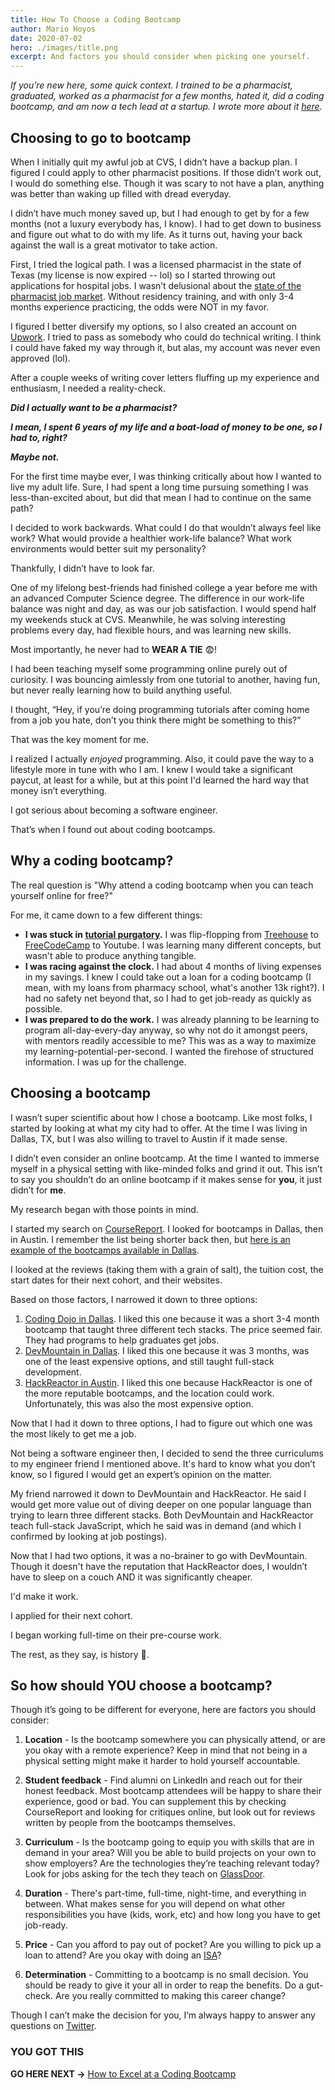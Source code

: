 ```yaml
---
title: How To Choose a Coding Bootcamp
author: Mario Hoyos
date: 2020-07-02
hero: ./images/title.png
excerpt: And factors you should consider when picking one yourself.
---
```


_If you’re new here, some quick context. I trained to be a pharmacist, graduated, worked as a pharmacist for a few months, hated it, did a coding bootcamp, and am now a tech lead at a startup. I wrote more about it [here](<https://mariohoyos.io/Life-Is-Too-Short-To-Be-Miserable-(and-why-I-left-a-six-figure-job-in-the-search-for-something-better)>)._

## Choosing to go to bootcamp

When I initially quit my awful job at CVS, I didn’t have a backup plan. I figured I could apply to other pharmacist positions. If those didn’t work out, I would do something else. Though it was scary to not have a plan, anything was better than waking up filled with dread everyday.

I didn’t have much money saved up, but I had enough to get by for a few months (not a luxury everybody has, I know). I had to get down to business and figure out what to do with my life. As it turns out, having your back against the wall is a great motivator to take action.

First, I tried the logical path. I was a licensed pharmacist in the state of Texas (my license is now expired -- lol) so I started throwing out applications for hospital jobs. I wasn’t delusional about the [state of the pharmacist job market](https://www.studentloanplanner.com/pharmacist-job-outlook-growth/). Without residency training, and with only 3-4 months experience practicing, the odds were NOT in my favor.

I figured I better diversify my options, so I also created an account on [Upwork](https://www.upwork.com/). I tried to pass as somebody who could do technical writing. I think I could have faked my way through it, but alas, my account was never even approved (lol).

After a couple weeks of writing cover letters fluffing up my experience and enthusiasm, I needed a reality-check.

**_Did I actually want to be a pharmacist?_**

**_I mean, I spent 6 years of my life and a boat-load of money to be one, so I had to, right?_**

**_Maybe not._**

For the first time maybe ever, I was thinking critically about how I wanted to live my adult life. Sure, I had spent a long time pursuing something I was less-than-excited about, but did that mean I had to continue on the same path?

I decided to work backwards. What could I do that wouldn’t always feel like work? What would provide a healthier work-life balance? What work environments would better suit my personality?

Thankfully, I didn’t have to look far.

One of my lifelong best-friends had finished college a year before me with an advanced Computer Science degree. The difference in our work-life balance was night and day, as was our job satisfaction. I would spend half my weekends stuck at CVS. Meanwhile, he was solving interesting problems every day, had flexible hours, and was learning new skills.

Most importantly, he never had to **WEAR A TIE** 😨!

I had been teaching myself some programming online purely out of curiosity. I was bouncing aimlessly from one tutorial to another, having fun, but never really learning how to build anything useful.

I thought, “Hey, if you’re doing programming tutorials after coming home from a job you hate, don’t you think there might be something to this?”

That was the key moment for me.

I realized I actually _enjoyed_ programming. Also, it could pave the way to a lifestyle more in tune with who I am. I knew I would take a significant paycut, at least for a while, but at this point I'd learned the hard way that money isn’t everything.

I got serious about becoming a software engineer.

That’s when I found out about coding bootcamps.

## Why a coding bootcamp?

The real question is "Why attend a coding bootcamp when you can teach yourself online for free?"

For me, it came down to a few different things:

- **I was stuck in [tutorial purgatory](https://mariohoyos.io/Learning-to-Code-Where-to-Begin#tutorial-purgatory).** I was flip-flopping from [Treehouse](https://teamtreehouse.com/) to [FreeCodeCamp](https://www.freecodecamp.org/) to Youtube. I was learning many different concepts, but wasn't able to produce anything tangible.
- **I was racing against the clock.** I had about 4 months of living expenses in my savings. I knew I could take out a loan for a coding bootcamp (I mean, with my loans from pharmacy school, what's another 13k right?). I had no safety net beyond that, so I had to get job-ready as quickly as possible.
- **I was prepared to do the work.** I was already planning to be learning to program all-day-every-day anyway, so why not do it amongst peers, with mentors readily accessible to me? This was as a way to maximize my learning-potential-per-second. I wanted the firehose of structured information. I was up for the challenge.

## Choosing a bootcamp

I wasn’t super scientific about how I chose a bootcamp. Like most folks, I started by looking at what my city had to offer. At the time I was living in Dallas, TX, but I was also willing to travel to Austin if it made sense.

I didn’t even consider an online bootcamp. At the time I wanted to immerse myself in a physical setting with like-minded folks and grind it out. This isn’t to say you shouldn’t do an online bootcamp if it makes sense for **you**, it just didn’t for **me**.

My research began with those points in mind.

I started my search on [CourseReport](https://www.coursereport.com/). I looked for bootcamps in Dallas, then in Austin. I remember the list being shorter back then, but [here is an example of the bootcamps available in Dallas](https://www.coursereport.com/schools?utf8=%E2%9C%93&sort_by=&track_id=&subject_id=&type=1&cost=&start_date=&location=Dallas%2C+TX).

I looked at the reviews (taking them with a grain of salt), the tuition cost, the start dates for their next cohort, and their websites.

Based on those factors, I narrowed it down to three options:

1. [Coding Dojo in Dallas](https://www.codingdojo.com/dallas). I liked this one because it was a short 3-4 month bootcamp that taught three different tech stacks. The price seemed fair. They had programs to help graduates get jobs.
2. [DevMountain in Dallas](https://devmountain.com/dallas-bootcamp). I liked this one because it was 3 months, was one of the least expensive options, and still taught full-stack development.
3. [HackReactor in Austin](https://www.hackreactor.com/campuses). I liked this one because HackReactor is one of the more reputable bootcamps, and the location could work. Unfortunately, this was also the most expensive option.

Now that I had it down to three options, I had to figure out which one was the most likely to get me a job.

Not being a software engineer then, I decided to send the three curriculums to my engineer friend I mentioned above. It's hard to know what you don’t know, so I figured I would get an expert’s opinion on the matter.

My friend narrowed it down to DevMountain and HackReactor. He said I would get more value out of diving deeper on one popular language than trying to learn three different stacks. Both DevMountain and HackReactor teach full-stack JavaScript, which he said was in demand (and which I confirmed by looking at job postings).

Now that I had two options, it was a no-brainer to go with DevMountain. Though it doesn't have the reputation that HackReactor does, I wouldn’t have to sleep on a couch AND it was significantly cheaper.

I'd make it work.

I applied for their next cohort.

I began working full-time on their pre-course work.

The rest, as they say, is history 🚀.

## So how should YOU choose a bootcamp?

Though it’s going to be different for everyone, here are factors you should consider:

1. **Location** - Is the bootcamp somewhere you can physically attend, or are you okay with a remote experience? Keep in mind that not being in a physical setting might make it harder to hold yourself accountable.

2. **Student feedback** - Find alumni on LinkedIn and reach out for their honest feedback. Most bootcamp attendees will be happy to share their experience, good or bad. You can supplement this by checking CourseReport and looking for critiques online, but look out for reviews written by people from the bootcamps themselves.

3. **Curriculum** - Is the bootcamp going to equip you with skills that are in demand in your area? Will you be able to build projects on your own to show employers? Are the technologies they’re teaching relevant today? Look for jobs asking for the tech they teach on [GlassDoor](https://www.glassdoor.com/member/home/index.htm).

4. **Duration** - There's part-time, full-time, night-time, and everything in between. What makes sense for you will depend on what other responsibilities you have (kids, work, etc) and how long you have to get job-ready.

5. **Price** - Can you afford to pay out of pocket? Are you willing to pick up a loan to attend? Are you okay with doing an [ISA](https://en.wikipedia.org/wiki/Income_share_agreement)?

6. **Determination** - Committing to a bootcamp is no small decision. You should be ready to give it your all in order to reap the benefits. Do a gut-check. Are you really committed to making this career change?

Though I can’t make the decision for you, I’m always happy to answer any questions on [Twitter](https://twitter.com/marioahoyos).

### YOU GOT THIS

**GO HERE NEXT ->** [How to Excel at a Coding Bootcamp](/how-to-excel-at-a-coding-bootcamp)
